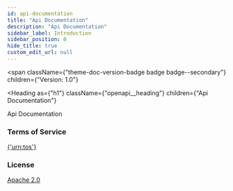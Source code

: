 ```yaml
---
id: api-documentation
title: "Api Documentation"
description: "Api Documentation"
sidebar_label: Introduction
sidebar_position: 0
hide_title: true
custom_edit_url: null
---
```



<span
  className={"theme-doc-version-badge badge badge--secondary"}
  children={"Version: 1.0"}
>
</span>

<Heading
  as={"h1"}
  className={"openapi__heading"}
  children={"Api Documentation"}
>
</Heading>



Api Documentation

<div
  style={{"marginBottom":"var(--ifm-paragraph-margin-bottom)"}}
>
  <h3
    style={{"marginBottom":"0.25rem"}}
  >
    Terms of Service
  </h3><a
    href={"urn:tos"}
  >
    {'urn:tos'}
  </a>
</div><div
  style={{"marginBottom":"var(--ifm-paragraph-margin-bottom)"}}
>
  <h3
    style={{"marginBottom":"0.25rem"}}
  >
    License
  </h3><a
    href={"http://www.apache.org/licenses/LICENSE-2.0"}
  >
    Apache 2.0
  </a>
</div>
      